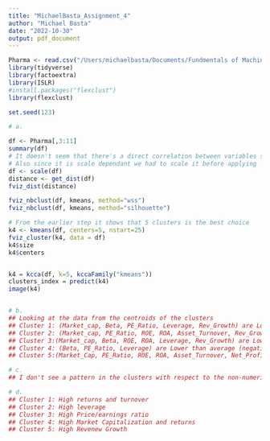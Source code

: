 ```yaml
---
title: "MichaelBasta_Assignment_4"
author: "Michael Basta"
date: "2022-10-30"
output: pdf_document
---
```


```r
Pharma <- read.csv("/Users/michaelbasta/Documents/Fundmentals of Machine Learning /Module 6/Pharmaceuticals.csv")
library(tidyverse)
library(factoextra)
library(ISLR)
#install.packages("flexclust")
library(flexclust)

set.seed(123)

# a.

df <- Pharma[,3:11]
summary(df)
# It doesn't seem that there's a direct correlation between variables so Euclidean distance should be suitable in this case
# Also since it is scale dependant we had to scale it before applying 
df <- scale(df)
distance <- get_dist(df)
fviz_dist(distance)

fviz_nbclust(df, kmeans, method="wss")
fviz_nbclust(df, kmeans, method="silhouette")

# From the earlier step it shows that 5 clusters is the best choice 
k4 <- kmeans(df, centers=5, nstart=25)
fviz_cluster(k4, data = df)
k4$size
k4$centers


k4 = kcca(df, k=5, kccaFamily("kmeans"))
clusters_index = predict(k4)
image(k4)


# b. 
## Looking at the data from the centroids of the clusters
## Cluster 1: (Market_cap, Beta, PE_Ratio, Leverage, Rev_Growth) are Lower than average (negative values) and (ROE, ROA, Asset_Turnover, Net_Profit_Margin) are above average (Positive values)
## Cluster 2: (Market_cap, PE_Ratio, ROE, ROA, Asset_Turnover, Rev_Growth, Net_Profit_Margin) are Lower than average (negative values) and (Beta, Leverage) are above average (Positive values)
## Cluster 3:(Market_cap, Beta, ROE, ROA, Leverage, Rev_Growth) are Lower than average (negative values) and (PE_Ratio, Asset_Turnover) are above average (Positive values)
## Cluster 4: (Beta, PE_Ratio, Leverage) are Lower than average (negative values) and (Market_Cap, ROE, ROA, Asset_Turnover, Rev_Growth, Net_Profit_Margin) are above average (Positive values)
## Cluster 5:(Market_Cap, PE_Ratio, ROE, ROA, Asset_Turnover, Net_Profit_Margin) are Lower than average (negative values) and (Beta, Leveerage, Rev_Growth) are above average (Positive values)

# c.
## I don't see a pattern in the clusters with respect to the non-numerical variables

# d.
## Cluster 1: High returns and turnover
## Cluster 2: High leverage 
## Cluster 3: High Price/earnings ratio
## Cluster 4: High Market Capitalization and returns
## Cluster 5: High Revenew Growth
```
